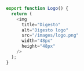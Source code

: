 ```typescript
export function Logo() {
  return (
    <img
      title="Digesto"
      alt="Digesto logo"
      src="/images/logo.png"
      width="48px"
      height="48px"
    />
  );
}
```
